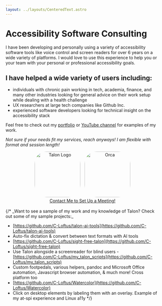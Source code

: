 ```yaml
---
layout: ../layouts/CenteredText.astro
---
```




<h1 class="text-center text-2xl">Accessibility Software Consulting</h1>

I have been developing and personally using a variety of accessibility software tools like
voice control and screen readers for over 6 years on a wide variety of
platforms. I would love to use this experience to help you or your team with your personal or
professional accessibility goals. 

<h2 class="p-8 text-center"> I have helped a wide variety of users including: </h2>

- individuals with chronic pain working in tech, academia, finance, and many other industries looking for general advice on their work setup while dealing with a health challenge
- UX researchers at large tech companies like Github Inc.
- experienced software developers looking for technical insight on the accessibility stack

Feel free to check out my [portfolio](./portfolio) or [YouTube channel](https://youtube.com/@ColtonLoftus) for examples of my work.

_Not sure if your needs fit my services, reach 
anyways! I am flexible with format and session length!_

<center>
    <div class="flex items-center justify-center mt-10 gap-10 pb-10">
        <Image
            src={talonlogo}
            alt="Talon Logo"
            title="Talon Voice Control"
            style="border-radius: 40px; margin-right: 10px; width: 150px; height: 150px;"
        />
        <Image
            src={orcalogo}
            alt="Orca"
            title="Orca Screen Reader"
            style="border-radius: 40px; width: 150px; height: 150px;"
        />
    </div>
     <a class="bg-neutral-200 dark:bg-neutral-600 rounded-md p-4 hover:opacity-50 hover:cursor-pointer hover:border-neutral-800 !no-underline" href="/contact">Contact Me to Set Up a Meeting! </a>
</center>
<br />
{/* 
_Want to see a sample of my work and my knowledge of Talon? Check out some
of my sample projects:_ 


- [https://github.com/C-Loftus/talon-ai-tools](https://github.com/C-Loftus/talon-ai-tools)
- Auto-fix dictation & convert between text formats with AI tools 
- [https://github.com/C-Loftus/sight-free-talon](https://github.com/C-Loftus/sight-free-talon)
- Use Talon alongside a screenreader for blind users -
[https://github.com/C-Loftus/my_talon_scripts](https://github.com/C-Loftus/my_talon_scripts)
- Custom footpedals, various helpers, pandoc and Microsoft Office
automation, Javascript browser automation, & much more! Cross platform too
- [https://github.com/C-Loftus/Watercolor](https://github.com/C-Loftus/Watercolor)
- Click on desktop elements by labeling them with an overlay. Example of my
at-spi experience and Linux a11y */}
